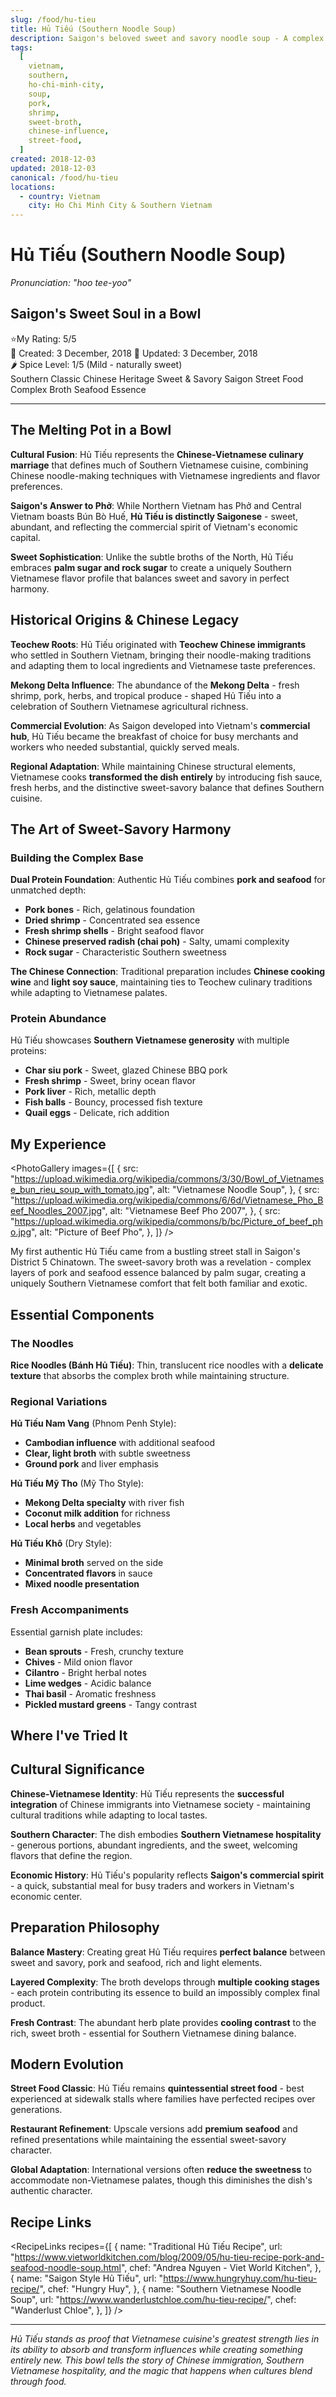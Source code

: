```yaml
---
slug: /food/hu-tieu
title: Hủ Tiếu (Southern Noodle Soup)
description: Saigon's beloved sweet and savory noodle soup - A complex pork and seafood broth with Chinese-Vietnamese heritage
tags:
  [
    vietnam,
    southern,
    ho-chi-minh-city,
    soup,
    pork,
    shrimp,
    sweet-broth,
    chinese-influence,
    street-food,
  ]
created: 2018-12-03
updated: 2018-12-03
canonical: /food/hu-tieu
locations:
  - country: Vietnam
    city: Ho Chi Minh City & Southern Vietnam
---
```



# Hủ Tiếu (Southern Noodle Soup)

_Pronunciation: "hoo tee-yoo"_

## Saigon's Sweet Soul in a Bowl

<div className="food-rating">
  <span className="star">⭐</span>My Rating: 5/5
</div>

<div className="food-metadata">
  <span className="food-date">📅 Created: 3 December, 2018</span>
  <span className="food-date">🔄 Updated: 3 December, 2018</span>
</div>

<div className="spice-level">🌶️ Spice Level: 1/5 (Mild - naturally sweet)</div>

<div className="food-tags">
  <span className="food-tag">Southern Classic</span>
  <span className="food-tag">Chinese Heritage</span>
  <span className="food-tag">Sweet & Savory</span>
  <span className="food-tag">Saigon Street Food</span>
  <span className="food-tag">Complex Broth</span>
  <span className="food-tag">Seafood Essence</span>
</div>

---

## The Melting Pot in a Bowl

**Cultural Fusion**: Hủ Tiếu represents the **Chinese-Vietnamese culinary marriage** that defines much of Southern Vietnamese cuisine, combining Chinese noodle-making techniques with Vietnamese ingredients and flavor preferences.

**Saigon's Answer to Phở**: While Northern Vietnam has Phở and Central Vietnam boasts Bún Bò Huế, **Hủ Tiếu is distinctly Saigonese** - sweet, abundant, and reflecting the commercial spirit of Vietnam's economic capital.

**Sweet Sophistication**: Unlike the subtle broths of the North, Hủ Tiếu embraces **palm sugar and rock sugar** to create a uniquely Southern Vietnamese flavor profile that balances sweet and savory in perfect harmony.

## Historical Origins & Chinese Legacy

**Teochew Roots**: Hủ Tiếu originated with **Teochew Chinese immigrants** who settled in Southern Vietnam, bringing their noodle-making traditions and adapting them to local ingredients and Vietnamese taste preferences.

**Mekong Delta Influence**: The abundance of the **Mekong Delta** - fresh shrimp, pork, herbs, and tropical produce - shaped Hủ Tiếu into a celebration of Southern Vietnamese agricultural richness.

**Commercial Evolution**: As Saigon developed into Vietnam's **commercial hub**, Hủ Tiếu became the breakfast of choice for busy merchants and workers who needed substantial, quickly served meals.

**Regional Adaptation**: While maintaining Chinese structural elements, Vietnamese cooks **transformed the dish entirely** by introducing fish sauce, fresh herbs, and the distinctive sweet-savory balance that defines Southern cuisine.

## The Art of Sweet-Savory Harmony

### Building the Complex Base

**Dual Protein Foundation**: Authentic Hủ Tiếu combines **pork and seafood** for unmatched depth:

- **Pork bones** - Rich, gelatinous foundation
- **Dried shrimp** - Concentrated sea essence
- **Fresh shrimp shells** - Bright seafood flavor
- **Chinese preserved radish (chai poh)** - Salty, umami complexity
- **Rock sugar** - Characteristic Southern sweetness

**The Chinese Connection**: Traditional preparation includes **Chinese cooking wine** and **light soy sauce**, maintaining ties to Teochew culinary traditions while adapting to Vietnamese palates.

### Protein Abundance

Hủ Tiếu showcases **Southern Vietnamese generosity** with multiple proteins:

- **Char siu pork** - Sweet, glazed Chinese BBQ pork
- **Fresh shrimp** - Sweet, briny ocean flavor
- **Pork liver** - Rich, metallic depth
- **Fish balls** - Bouncy, processed fish texture
- **Quail eggs** - Delicate, rich addition

## My Experience

<PhotoGallery
  images={[
    {
      src: "https://upload.wikimedia.org/wikipedia/commons/3/30/Bowl_of_Vietnamese_bun_rieu_soup_with_tomato.jpg",
      alt: "Vietnamese Noodle Soup",
    },
    {
      src: "https://upload.wikimedia.org/wikipedia/commons/6/6d/Vietnamese_Pho_Beef_Noodles_2007.jpg",
      alt: "Vietnamese Beef Pho 2007",
    },
    {
      src: "https://upload.wikimedia.org/wikipedia/commons/b/bc/Picture_of_beef_pho.jpg",
      alt: "Picture of Beef Pho",
    },
  ]}
/>

My first authentic Hủ Tiếu came from a bustling street stall in Saigon's District 5 Chinatown. The sweet-savory broth was a revelation - complex layers of pork and seafood essence balanced by palm sugar, creating a uniquely Southern Vietnamese comfort that felt both familiar and exotic.

## Essential Components

### The Noodles

**Rice Noodles (Bánh Hủ Tiếu)**: Thin, translucent rice noodles with a **delicate texture** that absorbs the complex broth while maintaining structure.

### Regional Variations

**Hủ Tiếu Nam Vang** (Phnom Penh Style):

- **Cambodian influence** with additional seafood
- **Clear, light broth** with subtle sweetness
- **Ground pork** and liver emphasis

**Hủ Tiếu Mỹ Tho** (Mỹ Tho Style):

- **Mekong Delta specialty** with river fish
- **Coconut milk addition** for richness
- **Local herbs** and vegetables

**Hủ Tiếu Khô** (Dry Style):

- **Minimal broth** served on the side
- **Concentrated flavors** in sauce
- **Mixed noodle presentation**

### Fresh Accompaniments

Essential garnish plate includes:

- **Bean sprouts** - Fresh, crunchy texture
- **Chives** - Mild onion flavor
- **Cilantro** - Bright herbal notes
- **Lime wedges** - Acidic balance
- **Thai basil** - Aromatic freshness
- **Pickled mustard greens** - Tangy contrast

## Where I've Tried It

<MapEmbed
  location="Ho Chi Minh City, Vietnam"
  description="Discovering the sweet complexity of authentic Hủ Tiếu in Saigon's bustling Chinatown district"
/>

## Cultural Significance

**Chinese-Vietnamese Identity**: Hủ Tiếu represents the **successful integration** of Chinese immigrants into Vietnamese society - maintaining cultural traditions while adapting to local tastes.

**Southern Character**: The dish embodies **Southern Vietnamese hospitality** - generous portions, abundant ingredients, and the sweet, welcoming flavors that define the region.

**Economic History**: Hủ Tiếu's popularity reflects **Saigon's commercial spirit** - a quick, substantial meal for busy traders and workers in Vietnam's economic center.

## Preparation Philosophy

**Balance Mastery**: Creating great Hủ Tiếu requires **perfect balance** between sweet and savory, pork and seafood, rich and light elements.

**Layered Complexity**: The broth develops through **multiple cooking stages** - each protein contributing its essence to build an impossibly complex final product.

**Fresh Contrast**: The abundant herb plate provides **cooling contrast** to the rich, sweet broth - essential for Southern Vietnamese dining balance.

## Modern Evolution

**Street Food Classic**: Hủ Tiếu remains **quintessential street food** - best experienced at sidewalk stalls where families have perfected recipes over generations.

**Restaurant Refinement**: Upscale versions add **premium seafood** and refined presentations while maintaining the essential sweet-savory character.

**Global Adaptation**: International versions often **reduce the sweetness** to accommodate non-Vietnamese palates, though this diminishes the dish's authentic character.

## Recipe Links

<RecipeLinks
  recipes={[
    {
      name: "Traditional Hủ Tiếu Recipe",
      url: "https://www.vietworldkitchen.com/blog/2009/05/hu-tieu-recipe-pork-and-seafood-noodle-soup.html",
      chef: "Andrea Nguyen - Viet World Kitchen",
    },
    {
      name: "Saigon Style Hủ Tiếu",
      url: "https://www.hungryhuy.com/hu-tieu-recipe/",
      chef: "Hungry Huy",
    },
    {
      name: "Southern Vietnamese Noodle Soup",
      url: "https://www.wanderlustchloe.com/hu-tieu-recipe/",
      chef: "Wanderlust Chloe",
    },
  ]}
/>

---

_Hủ Tiếu stands as proof that Vietnamese cuisine's greatest strength lies in its ability to absorb and transform influences while creating something entirely new. This bowl tells the story of Chinese immigration, Southern Vietnamese hospitality, and the magic that happens when cultures blend through food._
